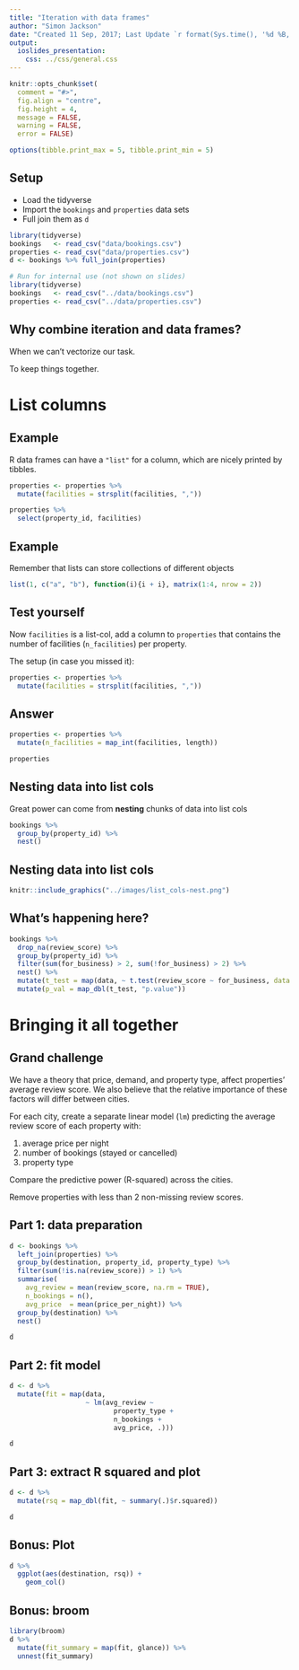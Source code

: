 ```yaml
---
title: "Iteration with data frames"
author: "Simon Jackson"
date: "Created 11 Sep, 2017; Last Update `r format(Sys.time(), '%d %B, %Y')`"
output:
  ioslides_presentation:
    css: ../css/general.css
---
```


```r
knitr::opts_chunk$set(
  comment = "#>",
  fig.align = "centre",
  fig.height = 4,
  message = FALSE,
  warning = FALSE,
  error = FALSE)

options(tibble.print_max = 5, tibble.print_min = 5)
```

## Setup

- Load the tidyverse
- Import the `bookings` and `properties` data sets
- Full join them as `d`

```r
library(tidyverse)
bookings   <- read_csv("data/bookings.csv")
properties <- read_csv("data/properties.csv")
d <- bookings %>% full_join(properties)
```
```r
# Run for internal use (not shown on slides)
library(tidyverse)
bookings   <- read_csv("../data/bookings.csv")
properties <- read_csv("../data/properties.csv")
```

## Why combine iteration and data frames?

When we can't vectorize our task.

To keep things together.

# List columns

## Example

R data frames can have a `"list"` for a column, which are nicely printed by tibbles.

```r
properties <- properties %>% 
  mutate(facilities = strsplit(facilities, ","))

properties %>%
  select(property_id, facilities)
```

## Example

Remember that lists can store collections of different objects

```r
list(1, c("a", "b"), function(i){i + i}, matrix(1:4, nrow = 2))
```

## Test yourself

Now `facilities` is a list-col, add a column to `properties` that contains the number of facilities (`n_facilities`) per property.

The setup (in case you missed it):

```r
properties <- properties %>% 
  mutate(facilities = strsplit(facilities, ","))
```

## Answer

```r
properties <- properties %>% 
  mutate(n_facilities = map_int(facilities, length))

properties
```

## Nesting data into list cols

Great power can come from **nesting** chunks of data into list cols

```r
bookings %>% 
  group_by(property_id) %>% 
  nest()
```

## Nesting data into list cols

```r
knitr::include_graphics("../images/list_cols-nest.png")
```

## What's happening here?

```r
bookings %>% 
  drop_na(review_score) %>% 
  group_by(property_id) %>% 
  filter(sum(for_business) > 2, sum(!for_business) > 2) %>% 
  nest() %>% 
  mutate(t_test = map(data, ~ t.test(review_score ~ for_business, data = .))) %>% 
  mutate(p_val = map_dbl(t_test, "p.value"))
```

# Bringing it all together

## Grand challenge

We have a theory that price, demand, and property type, affect properties' average review score. We also believe that the relative importance of these factors will differ between cities.

For each city, create a separate linear model (`lm`) predicting the average review score of each property with:

1. average price per night
2. number of bookings (stayed or cancelled)
3. property type

Compare the predictive power (R-squared) across the cities.

Remove properties with less than 2 non-missing review scores.

## Part 1: data preparation

```r
d <- bookings %>% 
  left_join(properties) %>% 
  group_by(destination, property_id, property_type) %>% 
  filter(sum(!is.na(review_score)) > 1) %>% 
  summarise(
    avg_review = mean(review_score, na.rm = TRUE),
    n_bookings = n(),
    avg_price  = mean(price_per_night)) %>% 
  group_by(destination) %>% 
  nest()

d
```

## Part 2: fit model

```r
d <- d %>% 
  mutate(fit = map(data,
                   ~ lm(avg_review ~
                          property_type +
                          n_bookings +
                          avg_price, .)))

d
```

## Part 3: extract R squared and plot

```r
d <- d %>% 
  mutate(rsq = map_dbl(fit, ~ summary(.)$r.squared))

d
```

## Bonus: Plot

```r
d %>% 
  ggplot(aes(destination, rsq)) +
    geom_col()
```

## Bonus: broom

```r
library(broom)
d %>% 
  mutate(fit_summary = map(fit, glance)) %>% 
  unnest(fit_summary)
```

